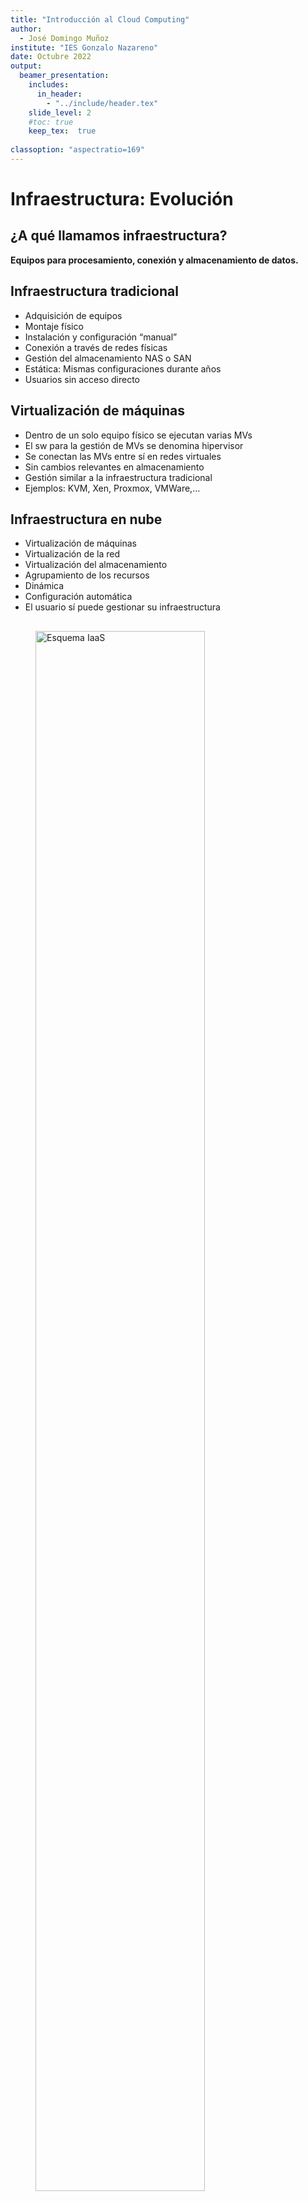 ```yaml
---
title: "Introducción al Cloud Computing"
author: 
  - José Domingo Muñoz
institute: "IES Gonzalo Nazareno"
date: Octubre 2022
output: 
  beamer_presentation:
    includes:
      in_header: 
        - "../include/header.tex"
    slide_level: 2
    #toc: true
    keep_tex:  true
    
classoption: "aspectratio=169"
---
```


# Infraestructura: Evolución

## ¿A qué llamamos infraestructura?

**Equipos para procesamiento, conexión y almacenamiento de datos.**

## Infraestructura tradicional

* Adquisición de equipos
* Montaje físico
* Instalación y configuración "manual"
* Conexión a través de redes físicas
* Gestión del almacenamiento NAS o SAN
* Estática: Mismas configuraciones durante años
* Usuarios sin acceso directo

## Virtualización de máquinas

* Dentro de un solo equipo físico se ejecutan varias MVs
* El sw para la gestión de MVs se denomina hipervisor
* Se conectan las MVs entre sí en redes virtuales
* Sin cambios relevantes en almacenamiento
* Gestión similar a la infraestructura tradicional
* Ejemplos: KVM, Xen, Proxmox, VMWare,...

## Infraestructura en nube

* Virtualización de máquinas
* Virtualización de la red
* Virtualización del almacenamiento
* Agrupamiento de los recursos
* Dinámica
* Configuración automática
* El usuario sí puede gestionar su infraestructura

## 

![Esquema IaaS](img/esquema-iaas.png){height=80%}

# Cloud Computing

## Características

* El servicio disponible de forma automática y a demanda.
* Los servicios ofrecidos se comparten con otros usuarios. Pero asegurando el aislamiento y la seguridad.
* Los servicios ofrecidos se ejecutan un un cluster de ordenadores (**"nube"**).
* Los servicios son *elásticos*, Puedo crear o destruir recursos cuando sea necesario.
* Los servicios se *pagan por uso*.
* A los servicios ofrecidos con características de **cloud** se le suelen denominar **... as a Service (...aaS)**.

## ... as a Service (...aaS)

* Modelo de negocio no basado en la venta de licencias o hardware
* Oferta de servicios con caracterísicas de cloud
* Habitualmente se definen tres capas o niveles: SaaS, PaaS e IaaS

## Software as a Service (SaaS)

* Aplicación como servicio en la nube
* El usuario utiliza una aplicación a través de la web en lugar de tenerla instalada en el propio equipo. Aviso: No todas las aplicaciones web son SaaS, deben cumplir con las características.
* Utilizado por cualquier usuario
* Ya lo usamos, pero se prevé que se use cada vez más
* Ejemplos: Servicios de Google, Office365

## Platform as a Service (PaaS)

* Plataforma de desarrollo web en la nube
* Utilizado por desarrolladores de software
* Se proporciona toda la plataforma de desarrollo y despliegue de una aplicación al desarrollador
* Ejemplos: Heroku, Openshift, CloudFoundry,...

## Infrastructure as a Service (IaaS)

* Infraestructura como servicio en la nube
* Utilizado principalmente por administradores de sistemas
* Se proporciona principalmente capacidad de cómputo, redes y diversos modos de almacenamiento
* Ejemplos: Amazon Web Services, Google Compute Engine, Microsoft Azure, OpenStack,...

## 

![Comparativa On-site, IaaS, PaaS, SaaS](img/iaas-paas-saas.png){height=80%}

## Tipos de despliegues

* **Público**: Una empresa ofrece servicios a terceros, encargándose de toda la gestión del Cloud.
* **Privado**: Una organización configura sus propios recursos de forma mucho más flexible en una nube. En inglés también se denomina "On premise cloud"
* **Híbrido**: Se utilizan recursos de la nube privada o de una o varias nubes públicas en función de las características de cada caso o las necesidades puntuales que haya. Normalmente utilizan una API común que permita una buena integración.


## Cloud privado us Cloud público

* Los clouds públicos están bien, pero tienen algunos aspectos negativos:
	* Privacidad
	* Seguridad
	* Vendor lock-in
	* Control sobre los datos
	* Personalización
	* ¿Rendimiento?
	* ¿Costes?
* Un cloud privado o híbrido es una opción a tener en cuenta si estos aspectos importan.

## IaaS

* **Público**: Amazon Web Services, Google Compute Engine, Microsoft Azure,...
* **Prívado**: VMware y plataformas de Software Libre, principalmente OpenStack

**IaaS es muy adecuada para servicios con demanda variable como el web.**

![Monitorización de memoria](img/munin-memory-monitoring.jpg){height=40%}

## Ejemplo de servicio en IaaS público

**Servicio web de vídeo bajo demanda**

* Problema: Requisitos de hardware muy variables con grandes picos y valles.
* Alto coste en infraestructura tradicional.
* Solución: Clúster con un número de nodos variable en el tiempo y que se ajuste a la demanda:
	* Se incluyen balanceadores para repartir la carga
	* Se crean de forma automática nuevos servidores cuando se precisa
	* Cuando baja la demanda, se eliminan los servidores que sobren.

# OpenStack

## OpenStack

**Software libre para crear nubes públicas y privadas**

![Diagrama OpenStack](img/openstack-software-diagram.png){height=40%}

## ¿Por qué OpenStack?

* Queremos instalar nuestro propio software para proporcionar IaaS
* Tenemos necesidad de infraestructura variable
* Software libre
* Proyecto estable, con muchos apoyos y muy buenas perspectivas de futuro
* Tiene muchas funcionalidades: \color{blue}[Openstack Components](https://www.openstack.org/software/project-navigator/openstack-components#openstack-services)\color{darkgray}
* Podemos utilizar hardware convencional
* Cada vez es más fácil de instalar

## Inicios de OpenStack

* El proyecto OpenStack nace sobre 2010 de dos iniciativas diferentes:
	* La empresa **RockSpace** trabaja sobre un software de almacenamiento. Almacenamiento de Objetos.
	* La **NASA** trabaja por un software para IaaS.
* En Septiembre de 2012 se cede el control del proyecto a la **OpenStack Foundation**, actualmente \color{blue}[OpenInfra Foundation](https://openinfra.dev)\color{darkgray} que acoge todos los desarrolladores, empresas,... que trabajan en OpenStack.
* Se funda para promover el desarrollo, distribución y adopción de OpenStack.
* Participación individual o como empresa.
* \color{blue}[Miembros de la OpenInfra Foundation](https://openinfra.dev/join/members/)\color{darkgray}.

## Proyecto OpenStack

* Licencia Apache 2.0, no existe versión "enterprise"
* Proceso de diseño abierto
* Repositorios públicos de código fuente
* Todos los procesos de desarrollo deben estar documentados y ser transparentes
* Orientado para adoptar estándares abiertos
* Diseño modular flexible mediante APIs web

## Versiones de OpenStack

* El nombre de la versión en un principio (hasta la versión W) eran nombres de ciudades donde se celebraba el meeting anual de OpenStack.
* A partir de la versión Wallaby, el nombre de la versión ha sido propuesto por la comunidad.
* A partir de 2023, el nombre de la versión tendrá el año, el número de versión por año, y una palabra que vuelva a empezar por A. (**2023.1 Antelope**).
* Dos versiones por año.
* \color{blue}[Release Identification/Name](https://governance.openstack.org/tc/reference/release-naming.html)
	* Zed (2022-10-05)
	* Yoga (2022-03-30)
	* Xena (2021-10-06)
	* \color{blue}[Más...](https://releases.openstack.org/)\color{darkgray}
		
## Componentes de Openstack

* **Nova**: Gestión de las máquinas virtuales (Computación).
* **Keystone**: Componente de autentificación.
* **Glance**: Gestión de imágenes.
* **Neutron**: Gestión de redes.
* **Cinder**: Gestión de almacenamiento (dispsitivos de bloque).
* **Horizon**: Aplicación web Dashboard.

Los que no tenemos instalados:

* Swift: Object Storage
* Heat: Orchestration
* Ceilometer: Telemetry 	
* Ironic: Bare metal
* Sahara: Hadoop, Spark
* Trove: DBaaS
*  \color{blue}[Openstack Components](https://www.openstack.org/software/project-navigator/openstack-components#openstack-services)\color{darkgray}

## OpenStack en el IES Gonzalo Nazareno

* Fruto de un un *Proyecto de Innovación* en que participamos en 2011.
* El proyecto nos proporcionó dinero para comprar los primeros servidores.
* Y formación sobre Cloud Computing.
* Instalamos la versión "Essex". Una de las primeras versiones estables.
* Instalación "manual" y muy compleja.
* En años sucesivos hemos desarrollado *playbooks de ansible* para hacer la instalación de forma automática.
  * \color{blue}[https://github.com/iesgn/openstack-debian-ansible/](https://github.com/iesgn/openstack-debian-ansible/)
  \color{darkgray}

## Hardware disponible

::: columns

:::: column
\centering
![](img/1.jpg){ height=80% }

::::

:::: column
\centering
![](img/2.jpg){ height=80% }
::::

:::

## Hardware disponible

::: columns

:::: column
\centering
![](img/3.jpg){ height=80% }

::::

:::: column

* OpenStack
  * Dos servidores convencionales (controlador y red)
    \tiny
    * Dell C6100 (Intel(R) Xeon E5506 - 8 núcleos) (48 Gb RAM) (HD convencional)
    
    \normalsize
  * Servidor de almacenamiento (SAN)
    \tiny
    * Dell R710 (Intel(R) Xeon E5620 - 8 núcleos) (8 Gb RAM) (HD RAID5 8Tb)

    \normalsize
  * Dos servidores de computación
    \tiny
    * Dell R440 (Intel Xeon Silver 4208 - 16 núcleos) (128 Gb RAM) (HD convencional 1T)
    * Supermicro (AMD Opteron Processor 6220 - 16 núcleos) (128 Gb RAM) (HD convencional 1T)
  
::::

:::

## Configuración de las máquinas en OpenStack: Cloud-init

* La creación de un servidor en IaaS (instancia) es un proceso peculiar, que requiere un tratamiento específico.
* Se parte de una imagen mínima, sin contraseña establecida y con una configuración totalmente genérica.
* Imprescindible la configuración inicial:
	* Generación de la clave ssh de la instancia
	* Parámetros de red, hostname, etc.
	* Autenticación del usuario (clave ssh)
* Configuración no esencia

## El proyecto cloud-init
* cloud-init: cloud instance initialization
* Estándar de facto en nube pública o privada
* Desarrollado en python
* Proyecto liderado por Canonical
* Paquete cloud-init instalado habitualmente en las imágenes para IaaS
*  \color{blue}[Documentación](https://cloudinit.readthedocs.io) \color{darkgray}

## Datos para la instancia

Una instancia que se inicia o reinicia, puede obtener diferentes tipos de datos, en función del origen de estos:

* **Metadatos**: Obtenidos del servidor de metadatos del proveedor de nube (típicamente a través de dirección de enlace local `http://169.254.169.254`). Incluye las características propias de la instancia: nombre, configuración de red, tamaño de los discos, etc.
* **Datos de usuario** (opcional): Datos adicionales de configuración que proporciona el usuario de la instancia (*user-data*).
* **Datos del proveedor** (opcional): Datos adicionales de configuración proporcionados por el proveedor (*vendor-data*).

## user-data: cloud-config

Hay varios formatos aceptados para introducir *user-data*, el más habitual es mediante el formato YAML conocido como cloud-config.


* \color{blue}[Documentación](https://cloudinit.readthedocs.io/en/latest/topics/modules.html) \color{darkgray}

* \color{blue}[Ejemplos](https://cloudinit.readthedocs.io/en/latest/topics/examples.html) \color{darkgray}

